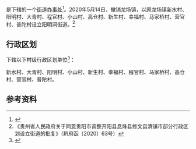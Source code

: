 {{中国乡级行政区|52/01/23/002/000
| 政府驻地 = 新水村
}}

'''{{PAGENAMEBASE}}'''是{{PRC admin/fullname|52/01/23/002/000|3}}下辖的一个[[街道办事处|街道办事处]]<ref>{{PRC admin/ref sgc|{{PRC admin/parent|52/01/23/002/000}}}}</ref>。2020年5月14日，撤销龙场镇，以原龙场镇新水村、阳明村、大青村、程官村、小山村、高仓村、新生村、幸福村、马家桥村、营官村、普陀村设立阳明洞街道。<ref>《贵州省人民政府关于同意贵阳市调整开阳县息烽县修文县清镇市部分行政区划设立街道的批复》（黔府函〔2020〕63号）</ref>

== 行政区划 ==
{{PAGENAMEBASE}}下辖以下村级行政区划单位<ref>{{PRC admin/ref sgc|52/01/23/002/000}}</ref>：

新水村、大青村、阳明村、小山村、新生村、幸福村、程官村、马家桥村、高仓村、营官村、普陀村。

== 参考资料 ==
{{reflist}}

{{PRC admin/navcat|52/01/23/002/000}}